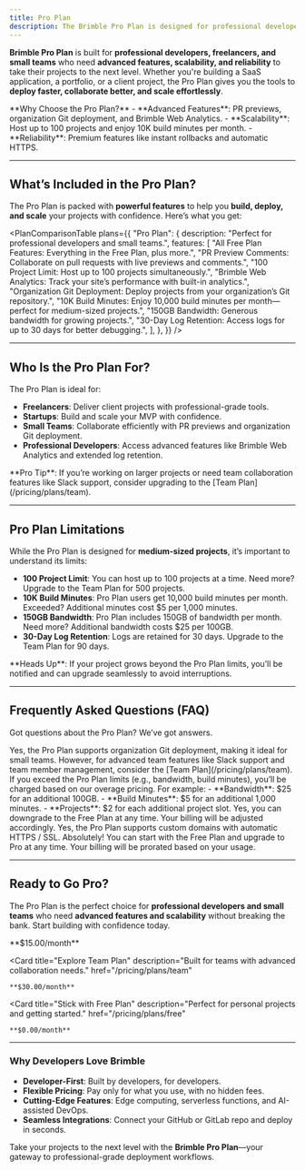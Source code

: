 ```yaml
---
title: Pro Plan
description: The Brimble Pro Plan is designed for professional developers and small teams who need advanced features, scalability, and reliability for their projects.
---
```



**Brimble Pro Plan** is built for **professional developers, freelancers, and small teams** who need **advanced features, scalability, and reliability** to take their projects to the next level. Whether you're building a SaaS application, a portfolio, or a client project, the Pro Plan gives you the tools to **deploy faster, collaborate better, and scale effortlessly**.

<Callout type="info">
  **Why Choose the Pro Plan?**
  - **Advanced Features**: PR previews, organization Git deployment, and Brimble Web Analytics.
  - **Scalability**: Host up to 100 projects and enjoy 10K build minutes per month.
  - **Reliability**: Premium features like instant rollbacks and automatic HTTPS.
</Callout>

---

## What’s Included in the Pro Plan?

The Pro Plan is packed with **powerful features** to help you **build, deploy, and scale** your projects with confidence. Here’s what you get:

<PlanComparisonTable
  plans={{
    "Pro Plan": {
      description: "Perfect for professional developers and small teams.",
      features: [
        "All Free Plan Features: Everything in the Free Plan, plus more.",
        "PR Preview Comments: Collaborate on pull requests with live previews and comments.",
        "100 Project Limit: Host up to 100 projects simultaneously.",
        "Brimble Web Analytics: Track your site’s performance with built-in analytics.",
        "Organization Git Deployment: Deploy projects from your organization’s Git repository.",
        "10K Build Minutes: Enjoy 10,000 build minutes per month—perfect for medium-sized projects.",
        "150GB Bandwidth: Generous bandwidth for growing projects.",
        "30-Day Log Retention: Access logs for up to 30 days for better debugging.",
      ],
    },
  }}
/>

---

## Who Is the Pro Plan For?

The Pro Plan is ideal for:

- **Freelancers**: Deliver client projects with professional-grade tools.
- **Startups**: Build and scale your MVP with confidence.
- **Small Teams**: Collaborate efficiently with PR previews and organization Git deployment.
- **Professional Developers**: Access advanced features like Brimble Web Analytics and extended log retention.

<Callout type="tip">
  **Pro Tip**: If you’re working on larger projects or need team collaboration features like Slack support, consider upgrading to the [Team Plan](/pricing/plans/team).
</Callout>

---

## Pro Plan Limitations

While the Pro Plan is designed for **medium-sized projects**, it’s important to understand its limits:

- **100 Project Limit**: You can host up to 100 projects at a time. Need more? Upgrade to the Team Plan for 500 projects.
- **10K Build Minutes**: Pro Plan users get 10,000 build minutes per month. Exceeded? Additional minutes cost $5 per 1,000 minutes.
- **150GB Bandwidth**: Pro Plan includes 150GB of bandwidth per month. Need more? Additional bandwidth costs $25 per 100GB.
- **30-Day Log Retention**: Logs are retained for 30 days. Upgrade to the Team Plan for 90 days.

<Callout type="warning">
  **Heads Up**: If your project grows beyond the Pro Plan limits, you’ll be notified and can upgrade seamlessly to avoid interruptions.
</Callout>

---

## Frequently Asked Questions (FAQ)

Got questions about the Pro Plan? We’ve got answers.

<Accordions>
  <Accordion title="Can I use the Pro Plan for team collaboration?" id="team-collab">
    Yes, the Pro Plan supports organization Git deployment, making it ideal for small teams. However, for advanced team features like Slack support and team member management, consider the [Team Plan](/pricing/plans/team).
  </Accordion>

  <Accordion title="What happens if I exceed the Pro Plan limits?" id="exceed-limits">
    If you exceed the Pro Plan limits (e.g., bandwidth, build minutes), you’ll be charged based on our overage pricing. For example:
    - **Bandwidth**: $25 for an additional 100GB.
    - **Build Minutes**: $5 for an additional 1,000 minutes.
    - **Projects**: $2 for each additional project slot.
  </Accordion>

  <Accordion title="Can I downgrade from the Pro Plan later?" id="downgrade-later">
    Yes, you can downgrade to the Free Plan at any time. Your billing will be adjusted accordingly.
  </Accordion>

  <Accordion title="Does the Pro Plan include custom domains?" id="custom-domains">
    Yes, the Pro Plan supports custom domains with automatic HTTPS / SSL.
  </Accordion>

  <Accordion title="Can I try the Pro Plan before committing?" id="try-pro">
    Absolutely! You can start with the Free Plan and upgrade to Pro at any time. Your billing will be prorated based on your usage.
  </Accordion>
</Accordions>

---

## Ready to Go Pro?

The Pro Plan is the perfect choice for **professional developers and small teams** who need **advanced features and scalability** without breaking the bank. Start building with confidence today.

<Cards>
  <Card
    title="Upgrade to Pro"
    description="Get advanced features and scalability for your projects."
    href="/signup"
  >
    **$15.00/month**
  </Card>

  <Card
    title="Explore Team Plan"
    description="Built for teams with advanced collaboration needs."
    href="/pricing/plans/team"
  >
    **$30.00/month**
  </Card>

  <Card
    title="Stick with Free Plan"
    description="Perfect for personal projects and getting started."
    href="/pricing/plans/free"
  >
    **$0.00/month**
  </Card>
</Cards>

---

### Why Developers Love Brimble

- **Developer-First**: Built by developers, for developers.
- **Flexible Pricing**: Pay only for what you use, with no hidden fees.
- **Cutting-Edge Features**: Edge computing, serverless functions, and AI-assisted DevOps.
- **Seamless Integrations**: Connect your GitHub or GitLab repo and deploy in seconds.

Take your projects to the next level with the **Brimble Pro Plan**—your gateway to professional-grade deployment workflows. 